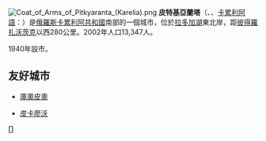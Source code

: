 {{coord|61|34|N|31|29|E|display=title}}
[[File:Coat_of_Arms_of_Pitkyaranta_(Karelia).png|right]]
'''皮特基亞蘭塔'''（{{lang-ru|Пи́ткяра́нта}}、{{lang-fi|Pitkäranta}}、[[卡累利阿語|卡累利阿語]]：{{lang|krl|Pitkyrandu}}）是[[俄羅斯|俄羅斯]][[卡累利阿共和國|卡累利阿共和國]]南部的一個城市，位於[[拉多加湖|拉多加湖]]東北岸，距[[彼得羅扎沃茨克|彼得羅扎沃茨克]]以西280公里。2002年人口13,347人。

1940年設市。

==友好城市==
*{{FIN}}[[庫奧皮奧|庫奧皮奧]] 
*{{RUS}}[[皮卡廖沃|皮卡廖沃]]

{{卡累利阿共和國行政區劃}}

[[Category:卡累利阿共和國城市|П]]